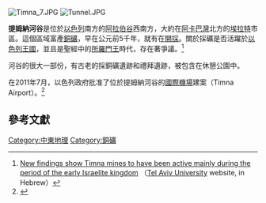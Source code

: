 [[File:Timna_7.JPG|thumb]]
[[File:Tunnel.JPG|thumb]]

'''提姆納河谷'''是位於[[以色列|以色列]]南方的[[阿拉伯谷|阿拉伯谷]]西南方，大約在[[阿卡巴灣|阿卡巴灣]]北方{{convert|30|km}}的[[埃拉特|埃拉特]]市區。這個區域富產[[銅|銅]][[礦石|礦]]，早在公元前5千年，就有在[[採礦業|開採]]。關於採礦是否活躍於[[以色列王國_(前期)|以色列王國]]，並且是聖經中的[[所羅門|所羅門王]]時代，存在著爭議。<ref>[http://new.tau.ac.il/research/King-Solomons-Mines New findings show Timna mines to have been active mainly during the period of the early Israelite kingdom] {{Wayback|url=http://new.tau.ac.il/research/King-Solomons-Mines |date=20140203184405 }}（[[Tel_Aviv_University|Tel Aviv University]] website, in Hebrew）</ref>

河谷的很大一部份，有古老的採銅礦遺跡和禮拜遺跡，被包含在休憩公園中。

在2011年7月，以色列政府批准了位於提姆納河谷的[[國際機場|國際機場]]建案（Timna Airport）。<ref>{{Cite web |url=http://www.haaretz.com/news/features/construction-on-israel-s-new-international-airport-takes-off.premium-1.526442 |title=存档副本 |access-date=2015-09-03 |archive-date=2015-04-29 |archive-url=https://web.archive.org/web/20150429164835/http://www.haaretz.com/news/features/construction-on-israel-s-new-international-airport-takes-off.premium-1.526442 |dead-url=no }}</ref>

==參考文獻==
{{reflist}}

[[Category:中東地理|Category:中東地理]]
[[Category:銅礦|Category:銅礦]]